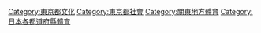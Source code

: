 [[Category:東京都文化|Category:東京都文化]]
[[Category:東京都社會|Category:東京都社會]]
[[Category:關東地方體育|Category:關東地方體育]]
[[Category:日本各都道府縣體育|Category:日本各都道府縣體育]]